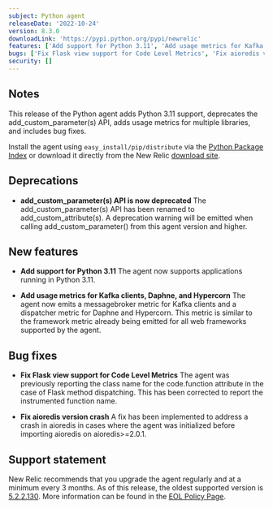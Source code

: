 ```yaml
---
subject: Python agent
releaseDate: '2022-10-24'
version: 8.3.0
downloadLink: 'https://pypi.python.org/pypi/newrelic'
features: ['Add support for Python 3.11', 'Add usage metrics for Kafka clients, Daphne, and Hypercorn']
bugs: ['Fix Flask view support for Code Level Metrics', 'Fix aioredis version crash']
security: []
---
```


## Notes

This release of the Python agent adds Python 3.11 support, deprecates the add_custom_parameter(s) API, adds usage metrics for multiple libraries, and includes bug fixes.

Install the agent using `easy_install/pip/distribute` via the [Python Package Index](https://pypi.python.org/pypi/newrelic) or download it directly from the New Relic [download site](https://download.newrelic.com/python_agent/release).

## Deprecations

* **add_custom_parameter(s) API is now deprecated**
  The add_custom_parameter(s) API has been renamed to add_custom_attribute(s). A deprecation warning will be emitted when calling add_custom_parameter() from this agent version and higher.

## New features

* **Add support for Python 3.11**
    The agent now supports applications running in Python 3.11.

* **Add usage metrics for Kafka clients, Daphne, and Hypercorn**
  The agent now emits a messagebroker metric for Kafka clients and a dispatcher metric for Daphne and Hypercorn. This metric is similar to the framework metric already being emitted for all web frameworks supported by the agent.


## Bug fixes
* **Fix Flask view support for Code Level Metrics**
    The agent was previously reporting the class name for the code.function attribute in the case of Flask method dispatching. This has been corrected to report the instrumented function name.

* **Fix aioredis version crash**
    A fix has been implemented to address a crash in aioredis in cases where the agent was initialized before importing aioredis on aioredis>=2.0.1.

## Support statement
  New Relic recommends that you upgrade the agent regularly and at a minimum every 3 months. As of this release, the oldest supported version is [5.2.2.130](https://docs.newrelic.com/docs/release-notes/agent-release-notes/python-release-notes/python-agent-522130). More information can be found in the [EOL Policy Page](https://docs.newrelic.com/docs/apm/agents/python-agent/getting-started/python-agent-eol-policy/).
